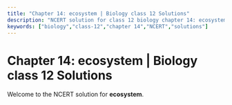 ```yaml
---
title: "Chapter 14: ecosystem | Biology class 12 Solutions"
description: "NCERT solution for class 12 biology chapter 14: ecosystem."
keywords: ["biology","class-12","chapter 14","NCERT","solutions"]
---
```


# Chapter 14: ecosystem | Biology class 12 Solutions

Welcome to the NCERT solution for **ecosystem**.

